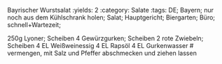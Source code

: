 Bayrischer Wurstsalat
:yields: 2
:category: Salate
:tags: DE; Bayern; nur noch aus dem Kühlschrank holen; Salat; Hauptgericht; Biergarten; Büro; schnell+Wartezeit;

250g Lyoner; Scheiben
4 Gewürzgurken; Scheiben
2 rote Zwiebeln; Scheiben
4 EL Weißweinessig
4 EL Rapsöl
4 EL Gurkenwasser
# vermengen, mit Salz und Pfeffer abschmecken und ziehen lassen
